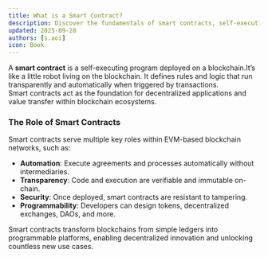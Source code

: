 ```yaml
---
title: What is a Smart Contract?
description: Discover the fundamentals of smart contracts, self-executing agreements that run on blockchains. Learn how they automate transactions, remove intermediaries, and enable use cases across decentralized finance, supply chains, and digital identity.
updated: 2025-09-28
authors: [s.aoi]
icon: Book
---
```


A **smart contract** is a self-executing program deployed on a blockchain.It’s like a little robot living on the blockchain.
It defines rules and logic that run transparently and automatically when triggered by transactions.  
Smart contracts act as the foundation for decentralized applications and value transfer within blockchain ecosystems.

### The Role of Smart Contracts

Smart contracts serve multiple key roles within EVM-based blockchain networks, such as:

- **Automation**: Execute agreements and processes automatically without intermediaries.  
- **Transparency**: Code and execution are verifiable and immutable on-chain.  
- **Security**: Once deployed, smart contracts are resistant to tampering.  
- **Programmability**: Developers can design tokens, decentralized exchanges, DAOs, and more.  

Smart contracts transform blockchains from simple ledgers into programmable platforms, enabling decentralized innovation and unlocking countless new use cases.

